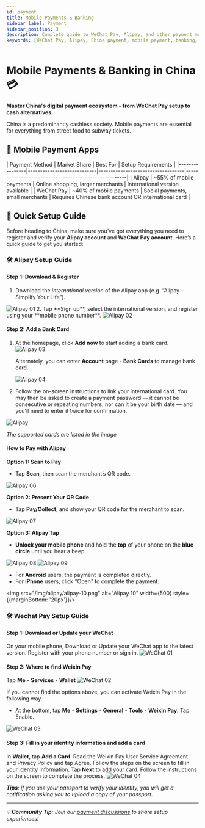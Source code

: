```yaml
---
id: payment
title: Mobile Payments & Banking
sidebar_label: Payment
sidebar_position: 3
description: Complete guide to WeChat Pay, Alipay, and other payment methods in China
keywords: [WeChat Pay, Alipay, China payment, mobile payment, banking, cash, credit card]
---
```


# Mobile Payments & Banking in China 💳

**Master China's digital payment ecosystem - from WeChat Pay setup to cash alternatives.**

China is a predominantly cashless society. Mobile payments are essential for everything from street food to subway tickets.

## 📱 Mobile Payment Apps

<div className="payment-table-container">
| Payment Method | Market Share               | Best For                          | Setup Requirements                                   |
|----------------|----------------------------|-----------------------------------|------------------------------------------------------|
| Alipay         | ~55% of mobile payments     | Online shopping, larger merchants | International version available                     |
| WeChat Pay     | ~40% of mobile payments     | Social payments, small merchants  | Requires Chinese bank account OR international card |
</div>

## 🚀 Quick Setup Guide

Before heading to China, make sure you’ve got everything you need to register and verify your **Alipay account** and **WeChat Pay account**. Here’s a quick guide to get you started:
### 🛠️ Alipay Setup Guide

#### Step 1: Download & Register  
1. Download the *international version* of the Alipay app (e.g. “Alipay – Simplify Your Life”).  
<img src="/img/alipay/alipay-01.png" alt="Alipay 01" width={400}/>
2. Tap **Sign up**, select the international version, and register using your **mobile phone number**.
<img src="/img/alipay/alipay-02.png" alt="Alipay 02" width={400}/>

#### Step 2: Add a Bank Card  
1. At the homepage, click **Add now** to start adding a bank card.
    <img src="/img/alipay/alipay-03.png" alt="Alipay 03" width={400}/>
    
  
    Alternately, you can enter **Account** page - **Bank Cards** to manage bank card.
    
    <img src="/img/alipay/alipay-04.png" alt="Alipay 04" width={400}/>

2. Follow the on-screen instructions to link your international card.
  You may then be asked to create a payment password — it cannot be consecutive or repeating numbers, nor can it be your birth date — and you’ll need to enter it twice for confirmation.

![Alipay](@site/static/img/alipay/alipay-05.png)

*The supported cards are listed in the image*

#### How to Pay with Alipay

**Option 1: Scan to Pay**  
- Tap **Scan**, then scan the merchant’s QR code.

<img src="/img/alipay/alipay-06.png" alt="Alipay 06" width={400}/>

**Option 2: Present Your QR Code**  
- Tap **Pay/Collect**, and show your QR code for the merchant to scan.

<img src="/img/alipay/alipay-07.png" alt="Alipay 07" width={400}/>

**Option 3: Alipay Tap**
- **Unlock your mobile phone** and hold the **top** of your phone on the **blue circle** until you hear a beep.
<div style={{ display: 'flex', gap: '1rem', flexWrap: 'wrap', justifyContent: 'start', alignItems: 'center' }}>
  <img src="/img/alipay/alipay-08.png" alt="Alipay 08" width={300}/>
  <img src="/img/alipay/alipay-09.jpg" alt="Alipay 09" width={300} style={{marginBottom: '20px'}}/>
</div>

- For **Android** users, the payment is completed directly.
- For **iPhone** users, click "Open" to complete the payment.

<img src="/img/alipay/alipay-10.png" alt="Alipay 10" width={500} style={{marginBottom: '20px'}}/>

<YouTubeEmbed videoId="GyGbYCJ0yUQ" />

### 🛠️ Wechat Pay Setup Guide
#### Step 1: Download or Update your WeChat
On your mobile phone, Download or Update your WeChat app to the latest version. Register with your phone number or sign in.
<img src="/img/wechat/wechat-01.png" alt="WeChat 01" width={500} height='auto'/>

#### Step 2: Where to find Weixin Pay
Tap **Me** - **Services** - **Wallet**
<img src="/img/wechat/wechat-02.png" alt="WeChat 02" width={700} height='auto'/>

If you cannot find the options above, you can activate Weixin Pay in the following way.

- At the bottom, tap **Me** - **Settings** - **General** - **Tools** - **Weixin Pay**.
Tap Enable.
<img src="/img/wechat/wechat-03.jpg" alt="WeChat 03" width={700} height='auto'/>

#### Step 3: Fill in your identity information and add a card
In **Wallet**, tap **Add a Card**. Read the Weixin Pay User Service Agreement and Privacy Policy and tap Agree. Follow the steps on the screen to fill in your identity information. Tap **Next** to add your card. Follow the instructions on the screen to complete the process.
<img src="/img/wechat/wechat-04.png" alt="WeChat 04" width={700} height='auto'/>

***Tips**: lf you use your passport to verify your identity, you will get
a notification asking you to upload a copy of your passport.*

---

*💡 **Community Tip**: Join our [payment discussions](https://github.com/KatyTao/China-travel-handbook/discussions) to share setup experiences!* 